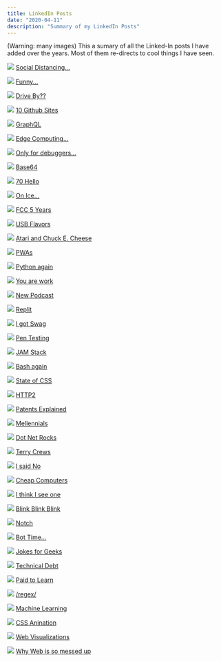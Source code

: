```yaml
---
title: LinkedIn Posts
date: "2020-04-11"
description: "Summary of my LinkedIn Posts"
---
```


(Warning: many images) This a sumary of all the Linked-In posts I have added over the years.  Most of them re-directs to cool things I have seen.


![](../assets/linkedin-posts__screenshot-043.png)
[Social Distancing...](https://www.dreamteee.com/campaigns/page/2/stores/engineer/software-engineer-social-distancing?retailProductCode=6369D664D7F4E3-42928AE583BE-GS0-TC0-BLK)

![](../assets/linkedin-posts__screenshot-042.png)
[Funny...](https://medium.com/javascript-in-plain-english/30-funny-code-comments-that-will-make-you-laugh-1c1b54d4ab00)

![](../assets/linkedin-posts__screenshot-041.png)
[Drive By??](https://www.forbes.com/sites/zakdoffman/2020/02/05/fbi-drive-by-hacking-warning-just-got-real-heres-how-this-malicious-new-threat-works/#13a302095017)

![](../assets/linkedin-posts__screenshot-040.png)
[10 Github Sites](https://medium.com/better-programming/10-awesome-github-repos-every-web-developer-should-know-15288c8533f1)

![](../assets/linkedin-posts__screenshot-039.png)
[GraphQL](https://www.youtube.com/watch?v=783ccP__No8)

![](../assets/linkedin-posts__screenshot-038.png)
[Edge Computing...](https://softwareengineeringdaily.com/2020/01/14/edge-computing-platform-with-jaromir-coufal/)

![](../assets/linkedin-posts__screenshot-037.png)
[Only for debuggers...](https://www.onlinegdb.com/)

![](../assets/linkedin-posts__screenshot-036.png)
[Base64](https://medium.com/swlh/powering-the-internet-with-base64-d823ec5df747)

![](../assets/linkedin-posts__screenshot-035.png)
[70 Hello](https://medium.com/javarevisited/70-years-of-hello-world-with-50-programming-languages-2400de893a97)

![](../assets/linkedin-posts__screenshot-034.png)
[On Ice...](https://lnkd.in/ekTeScP)

![](../assets/linkedin-posts__screenshot-033.png)
[FCC 5 Years](https://www.freecodecamp.org/news/the-future-of-freecodecamp-5-year-anniversary/)

![](../assets/linkedin-posts__screenshot-032.png)
[USB Flavors](https://www.freecodecamp.org/news/usb-c-port-explained-how-usb-type-c-is-different-and-how-fast-it-is/)

![](../assets/linkedin-posts__screenshot-031.png)
[Atari and Chuck E. Cheese](https://acquired.libsyn.com/season-5-episode-5-atari-with-nolan-bushnell)

![](../assets/linkedin-posts__screenshot-030.png)
[PWAs](https://ymedialabs.com/progressive-web-apps)

![](../assets/linkedin-posts__screenshot-029.png)
[Python again](https://www.youtube.com/playlist?list=PLlrxD0HtieHhS8VzuMCfQD4uJ9yne1mE6)

![](../assets/linkedin-posts__screenshot-028.png)
[You are work](https://humanparts.medium.com/you-are-your-work-and-thats-a-good-thing-4ac468505a2a)

![](../assets/linkedin-posts__screenshot-027.png)
[New Podcast](https://www.intelligencesquaredus.org/news/blog/discourse-disrupters-new-podcast-series)

![](../assets/linkedin-posts__screenshot-026.png)
[Replit](https://repl.it/)

![](../assets/linkedin-posts__screenshot-025.png)
[I got Swag](https://media-exp1.licdn.com/dms/image/C5622AQG0Rd-of3bzfQ/feedshare-shrink_2048_1536/0?e=1589414400&v=beta&t=3bLsDwjmG1MuKEuRw6YZ10NMp-U6j1aGwe8gN4e9I58)

![](../assets/linkedin-posts__screenshot-024.png)
[Pen Testing](https://youtu.be/3Kq1MIfTWCE)

![](../assets/linkedin-posts__screenshot-023.png)
[JAM Stack](https://blog.logrocket.com/the-best-static-websites-generators-compared-5f1f9eeeaf1a/)

![](../assets/linkedin-posts__screenshot-022.png)
[Bash again](https://www.linkedin.com/learning/learning-bash-scripting?isLearningSubscriber=true&trk=feed-share_course_title_learning&lipi=urn%3Ali%3Apage%3Ad_flagship3_profile_view_base_recent_activity_details_shares%3BLo2woTcdTi6Y4AkDMKWjyg%3D%3D&licu=urn%3Ali%3Acontrol%3Ad_flagship3_profile_view_base_recent_activity_details_shares-viewCourse&lici=yuwKUNXVqefuX5pt2OSo6g%3D%3D)

![](../assets/linkedin-posts__screenshot-021.png)
[State of CSS](https://2019.stateofcss.com/)

![](../assets/linkedin-posts__screenshot-020.png)
[HTTP2](https://blog.cloudflare.com/better-http-2-prioritization-for-a-faster-web/)

![](../assets/linkedin-posts__screenshot-019.png)
[Patents Explained](https://www.akimbo.me/blog/s-3-e-8-all-rights-reserved)

![](../assets/linkedin-posts__screenshot-018.png)
[Mellennials](https://www.linkedin.com/feed/update/urn:li:activity:6465153012187832320/?lipi=urn%3Ali%3Apage%3Ad_flagship3_profile_view_base_recent_activity_details_shares%3BLo2woTcdTi6Y4AkDMKWjyg%3D%3D)

![](../assets/linkedin-posts__screenshot-017.png)
[Dot Net Rocks](https://www.dotnetrocks.com/?show=1508)

![](../assets/linkedin-posts__screenshot-016.png)
[Terry Crews](https://tim.blog/2017/12/20/terry-crews-how-to-have-do-and-be-all-you-want/)

![](../assets/linkedin-posts__screenshot-015.png)
[I said No](https://lnkd.in/eApnB-p)

![](../assets/linkedin-posts__screenshot-014.png)
[Cheap Computers](https://www.anandtech.com/show/12037/cheap-supercomputers-lanl-has-750node-raspberry-pi-development-clusters)

![](../assets/linkedin-posts__screenshot-013.png)
[I think I see one](https://lnkd.in/ekcD4Ka)

![](../assets/linkedin-posts__screenshot-012.png)
[Blink Blink Blink](https://css-tricks.com/look-back-history-css/)

![](../assets/linkedin-posts__screenshot-011.png)
[Notch](https://medium.com/the-mission/iphone-x-top-notch-204e9284f54a)

![](../assets/linkedin-posts__screenshot-010.png)
[Bot Time...](https://medium.com/fast-company/i-built-a-bot-to-apply-to-thousands-of-jobs-at-once-heres-what-i-learned-46ece659593e)

![](../assets/linkedin-posts__screenshot-009.png)
[Jokes for Geeks](https://hackernoon.com/jokes-programmers-will-understand-23d484d8bef8)

![](../assets/linkedin-posts__screenshot-008.png)
[Technical Debt](https://medium.freecodecamp.org/tame-your-tech-debt-by-refactoring-more-often-fcc34dd24a33)

![](../assets/linkedin-posts__screenshot-007.png)
[Paid to Learn](https://medium.com/@michaelmangial1/the-best-way-to-learn-development-skills-while-getting-paid-in-the-process-a31bfb138287?source=email-f9f2ea2b1d81-1497958095082-digest.reader------0-38&sectionName=top)

![](../assets/linkedin-posts__screenshot-006.png)
[/regex/](http://emailregex.com/)

![](../assets/linkedin-posts__screenshot-005.png)
[Machine Learning](http://www.r2d3.us/visual-intro-to-machine-learning-part-1)

![](../assets/linkedin-posts__screenshot-004.png)
[CSS Anination](https://daneden.github.io/animate.css)

![](../assets/linkedin-posts__screenshot-002.png)
[Web Visualizations](https://www.youtube.com/watch?v=sBzRwzY7G-k)

![](../assets/linkedin-posts__screenshot-001.png)
[Why Web is so messed up](https://medium.freecodecamp.com/a-roadmap-to-becoming-a-web-developer-in-2017-b6ac3dddd0cf)
